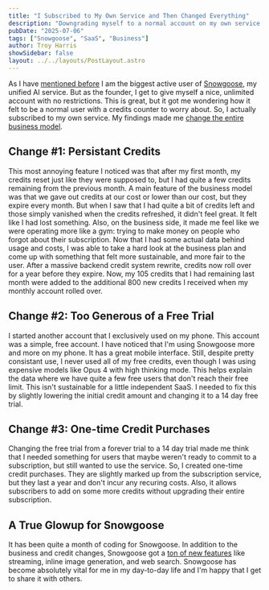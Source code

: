 ```yaml
---
title: "I Subscribed to My Own Service and Then Changed Everything"
description: "Downgrading myself to a normal account on my own service taught me a lot"
pubDate: "2025-07-06"
tags: ["Snowgoose", "SaaS", "Business"]
author: Troy Harris
showSidebar: false
layout: ../../layouts/PostLayout.astro
---
```


As I have [mentioned before](https://loneyeti.com/blog/why-i-built-snowgoose/) I am the biggest active user of [Snowgoose](http://snowgoose.app), my unified AI service. But as the founder, I get to give myself a nice, unlimited account with no restrictions. This is great, but it got me wondering how it felt to be a normal user with a credits counter to worry about. So, I actually subscribed to my own service. My findings made me [change the entire business model](https://snowgoose.app/blog/snowgoose-credits-now-rollover).

## Change #1: Persistant Credits

This most annoying feature I noticed was that after my first month, my credits reset just like they were supposed to, but I had quite a few credits remaining from the previous month. A main feature of the business model was that we gave out credits at our cost or lower than our cost, but they expire every month. But when I saw that I had quite a bit of credits left and those simply vanished when the credits refreshed, it didn't feel great. It felt like I had lost something. Also, on the business side, it made me feel like we were operating more like a gym: trying to make money on people who forgot about their subscription.
Now that I had some actual data behind usage and costs, I was able to take a hard look at the business plan and come up with something that felt more sustainable, and more fair to the user. After a massive backend credit system rewrite, credits now roll over for a year before they expire. Now, my 105 credits that I had remaining last month were added to the additional 800 new credits I received when my monthly account rolled over.

## Change #2: Too Generous of a Free Trial

I started another account that I exclusively used on my phone. This account was a simple, free account. I have noticed that I'm using Snowgoose more and more on my phone. It has a great mobile interface. Still, despite pretty consistant use, I never used all of my free credits, even though I was using expensive models like Opus 4 with high thinking mode. This helps explain the data where we have quite a few free users that don't reach their free limit. This isn't sustainable for a little independent SaaS. I needed to fix this by slightly lowering the initial credit amount and changing it to a 14 day free trial.

## Change #3: One-time Credit Purchases

Changing the free trial from a forever trial to a 14 day trial made me think that I needed something for users that maybe weren't ready to commit to a subscription, but still wanted to use the service. So, I created one-time credit purchases. They are slightly marked up from the subscription service, but they last a year and don't incur any recuring costs. Also, it allows subscribers to add on some more credits without upgrading their entire subscription.

## A True Glowup for Snowgoose

It has been quite a month of coding for Snowgoose. In addition to the business and credit changes, Snowgoose got a [ton of new features](https://snowgoose.app/blog/snowgoose-major-update-image-generation-web-search-streaming) like streaming, inline image generation, and web search. Snowgoose has become absolutely vital for me in my day-to-day life and I'm happy that I get to share it with others.
